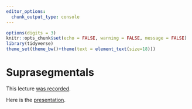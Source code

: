 ```yaml
---
editor_options: 
  chunk_output_type: console
---
```


```r
options(digits = 3)
knitr::opts_chunk$set(echo = FALSE, warning = FALSE, message = FALSE)
library(tidyverse)
theme_set(theme_bw()+theme(text = element_text(size=18)))
```

# Suprasegmentals

This lecture [was recorded](https://youtu.be/t0OZpjdfnj4).

Here is the [presentation](https://raw.githubusercontent.com/agricolamz/2022_HSE_m_Instrumental_phonetics/master/09_Suprasegmentals.pdf).
